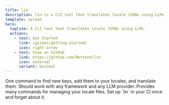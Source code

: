 ```yaml
---
title: lin
description: lin is a CLI tool that translates locale JSONs using LLMs
template: splash
hero:
  tagline: A CLI tool that translates locale JSONs using LLMs.
  actions:
    - text: Get Started
      link: /guides/getting-started/
      icon: right-arrow
    - text: View on GitHub
      link: https://github.com/Rettend/lin
      icon: external
      variant: minimal
---
```



<CardGrid stagger>
	<Card title="E2E Translation" icon="approve-check-circle">
		One command to find new keys, add them to your locales, and translate them.
	</Card>
	<Card title="Broad Compatibility" icon="puzzle">
		Should work with any framework and any LLM provider.
	</Card>
	<Card title="Versatile" icon="magnifier">
		Provides many commands for managing your locale files.
	</Card>
  <Card title="Automate" icon="rocket">
    Set up `lin` in your CI once and forget about it.
  </Card>
</CardGrid>
